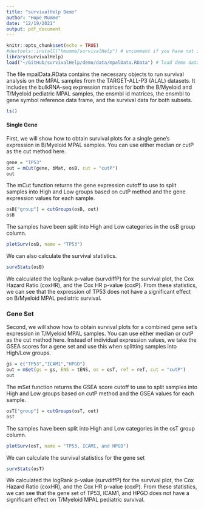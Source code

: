 ```yaml
---
title: "survivalHelp Demo"
author: "Hope Mumme"
date: "12/19/2021"
output: pdf_document
---
```


```r
knitr::opts_chunk$set(echo = TRUE)
#devtools::install("hmumme/survivalHelp") # uncomment if you have not installed survivalHelp
library(survivalHelp)
load("~/GitHub/survivalHelp/demo/data/mpalData.RData") # load demo data
```

The file mpalData.RData contains the necessary objects to run survival analysis on the MPAL samples from the TARGET-ALL-P3 (ALAL) datasets. It includes the bulkRNA-seq expression matrices for both the B/Myeloid and T/Myeloid pediatric MPAL samples, the ensmbl id matrices, the ensmbl to gene symbol reference data frame, and the survival data for both subsets. 

```r
ls()
```
#### Single Gene

First, we will show how to obtain survival plots for a single gene's expression in B/Myeloid MPAL samples. You can use either median or cutP as the cut method here. 

```r
gene = "TP53"
out = mCut(gene, bMat, osB, cut = "cutP")
out
```
The mCut function returns the gene expression cutoff to use to split samples into High and Low groups based on cutP method and the gene expression values for each sample.

```r
osB["group"] = cutGroups(osB, out)
osB
```
The samples have been split into High and Low categories in the osB group column.

```r
plotSurv(osB, name = "TP53")
```
We can also calculate the survival statistics.

```r
survStats(osB)
```
We calculated the logRank p-value (survdiffP) for the survival plot, the Cox Hazard Ratio (coxHR), and the Cox HR p-value (coxP). From these statistics, we can see that the expression of TP53 does not have a significant effect on B/Myeloid MPAL pediatric survival.

### Gene Set

Second, we will show how to obtain survival plots for a combined gene set's expression in T/Myeloid MPAL samples. You can use either median or cutP as the cut method here. Instead of individual expression values, we take the GSEA scores for a gene set and use this when splitting samples into High/Low groups. 

```r
gs = c("TP53","ICAM1","HPGD")
out = mSet(gs = gs, ENS = tENS, os = osT, ref = ref, cut = "cutP")
out
```
The mSet function returns the GSEA score cutoff to use to split samples into High and Low groups based on cutP method and the GSEA values for each sample.

```r
osT["group"] = cutGroups(osT, out)
osT
```
The samples have been split into High and Low categories in the osT group column.

```r
plotSurv(osT, name = "TP53, ICAM1, and HPGD")
```
We can calculate the survival statistics for the gene set

```r
survStats(osT)
```
We calculated the logRank p-value (survdiffP) for the survival plot, the Cox Hazard Ratio (coxHR), and the Cox HR p-value (coxP). From these statistics, we can see that the gene set of TP53, ICAM1, and HPGD does not have a significant effect on T/Myeloid MPAL pediatric survival.

